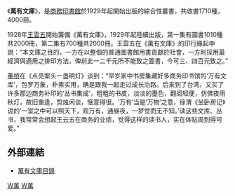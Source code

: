 《'''萬有文庫'''》，是[[商務印書館|商務印書館]]於1929年起開始出版的綜合性叢書，共收書1710種，4000冊。

1928年[[王雲五|王雲五]]開始籌備《萬有文庫》，1929年起陸續出版，第一集有圖書1010種共2000冊，第二集有700種共2000冊。王雲五在《萬有文庫》的印行緣起中說：“本文庫之目的，一方在以整個的普通圖書館用書貢獻於社會，一方則採用最經濟與適用之排印方法，俾前此一二千元所不能致之圖書，今可三、四百元致之。”

[[董桥|董桥]]在《点亮案头一盏明灯》谈到：“早岁家中书房集藏好多商务印书馆的‘万有文库’，包罗万象，朴素实用，确是跟我一起走过成长治路。后来到了台湾，又买了许多那边商务补印的‘丛书集成’，粗粗的书皮，淡淡的墨色，翻阅轻便，仿佛夜雨秋灯，故旧重逢，剪烛闲谈，惬意得很。‘万有’当是‘万物’之意，徐渭《坐卧房记》说的‘一室之中可以照天下，观万有，通昼夜，一梦觉而无不知。’读这些文库、丛书，我常常会想起王云五在商务的业绩，觉得这样的读书人，实在体贴周到得可爱。” 

==外部連結==
*[https://web.archive.org/web/20080430175642/http://www.sanqinji.com/mulu/wywk.html 萬有文庫目錄]

[[Category:叢書|W萬]]
[[Category:商務印書館|W萬]]